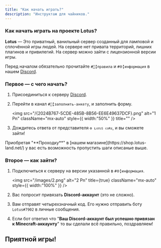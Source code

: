 ```yaml
---
title: "Как начать играть?"
description: "Инструктаж для чайников."
---
```


### Как начать играть на проекте Lotus?

**Lotus** — Это приватный, ванильный сервер созданный для ламповой и cплoчённой игры людей. На сервере нет привата территорий, лишних плагинов и привилегий. На сервер можно зайти с лицензионной версии игры.

Перед началом обязательно прочитайте `#📜╏правила` и `#🌐╏информация` в нашем [Discord](https://discord.gg/YCJ9wweXKv).

### Первое — с чего начать?

1. Присоединиться к серверу [Discord](https://discord.gg/YCJ9wweXKv).
2. Перейти в канал `#📝╏заполнить-анкету`, и заполнить форму.

   <img
     src="/{2024B767-5CDE-485B-8B56-EE6E49637DCF}.png"
     alt="1 Pn"
     className="mx-auto"
     style={{ width:"50%" }}
     title=""
   />
3. Дождитесь ответа от представителя `⚙️ ʟᴏᴛᴜꜱ ᴄᴏʀᴇ`, и вы сможете зайти\!

<Info>
  Приобретая "**Проходку**" в [нашем магазине](https://shop.lotus-land.net/) у вас есть возможность пропустить шаги описаные выше.
</Info>

### Второе — как зайти?

1. Подключиться к серверу на версии указанной в `#🌐╏информация`.

   <img
     src="/images/2.png"
     alt="2 Pn"
     title={true}
     className="mx-auto"
     style={{ width:"100%" }}
   />
2. Вас попросит привязать **Discord-аккаунт** (это не сложно).
3. Вам отправят четырехзначный код. Его нужно отправить боту `Lotus#7902` в личные сообщения.
4. Если бот ответил что "**Ваш Discord-аккаунт был успешно привязан к Minecraft-аккаунту**" то вы сделали всё правильно, поздравляем\!

## Приятной игры\!